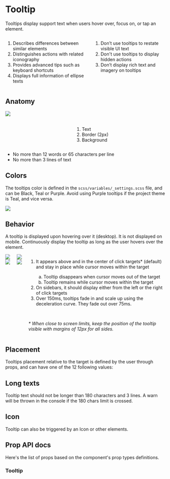 

<Meta title="Components/Tooltip" />

<div class="docs-title">
  <div>
    <h1 class="docs-title__text">Tooltip</h1>
  </div>
</div>

<div class="docs-content">
  <p>Tooltips display support text when users hover over, focus on, or tap an element.</p>


<div class="columns">
  <div class="column">
    <ol>
      <li>Describes differences between similar elements</li>
      <li>Distinguishes actions with related iconography</li>
      <li>Provides advanced tips such as keyboard shortcuts</li>
      <li>Displays full information of ellipse texts</li>
    </ol>
  </div>
  <div class="column">
    <ol>
      <li class="li--red">Don’t use tooltips to restate visible UI text</li>
      <li class="li--red">Don't use tooltips to display hidden actions</li>
      <li class="li--red">Don’t display rich text and imagery on tooltips</li>
    </ol>
  </div>
</div>

<h2>Anatomy</h2>
<div class="columns">
    <div class="column">
        <img src="docs/tooltip/tooltip-anatomy.png" />
    </div>
    <div class="column">
        <br />
        <br />
        <ol>
         <li>Text</li>
         <li>Border (2px)</li>
         <li>Background</li>
        </ol>
    </div>
</div>

<div>
  <ul>
    <li class="li--red">No more than 12 words or 65 characters per line</li>
    <li class="li--red">No more than 3 lines of text</li>
  </ul>
</div>


## Colors

The tooltips color is defined in the `scss/variables/_settings.scss` file, and can be Black, Teal or Purple. Avoid using Purple tooltips if the project theme is Teal, and vice versa.

<img src="docs/tooltip/examples/colors.png" />

## Behavior

A tooltip is displayed upon hovering over it (desktop). It is not displayed on mobile.
Continuously display the tooltip as long as the user hovers over the element.

<div class="columns">
    <div class="column">
        <div class="columns">
            <div class="column">
                <img src="docs/tooltip/examples/edge do.png" />
                <img src="docs/tooltip/examples/edge dont.png" />
            </div>
            <div class="column">
                <img src="docs/tooltip/examples/sidebar do.png" />
                <img src="docs/tooltip/examples/sidebar dont.png" />
            </div>
        </div>
    </div>
    <div class="column">
        <ol>
         <li>It appears above and in the center of click targets* (default) and stay in place while cursor moves within the target </li>
         <ol type="a">
             <li>Tooltip disappears when cursor moves out of the target</li>
             <li>Tooltip remains while cursor moves within the target</li>
        </ol>
         <li>On sidebars, it should display either from the left or the right of click targets</li>
         <li>Over 150ms, tooltips fade in and scale up using the deceleration curve. They fade out over 75ms.</li>
        </ol>
        <br />
        <p class="li--red"><em>* When close to screen limits, keep the position of the tooltip visible with margins of 12px for all sides.</em></p>
    </div>
</div>


## Placement

Tooltips placement relative to the target is defined by the user through props, and can have one of the 12 following values:

<Canvas>
  <Story name="Placement">
    <Fragment>
      <div className="columns docs-tooltip">
          <div className="column">
            <Tooltip id="tooltip-top-start" text="top-start" placement="top-start">
              <OutlineButton
                onClick={undefined}
                size="large"
                text="top-start"
              />
            </Tooltip>
          </div>
          <div className="column">
            <Tooltip id="tooltip-top" text="top" placement="top">
              <OutlineButton
                onClick={undefined}
                size="large"
                text="top"
              />
            </Tooltip>
          </div>
          <div className="column">
            <Tooltip id="tooltip-top-end" text="top-end" placement="top-end">
              <OutlineButton
                onClick={undefined}
                size="large"
                text="top-end"
              />
            </Tooltip>
          </div>
      </div>
      <div className="columns space-between docs-tooltip">
        <div className="column left">
          <Tooltip id="tooltip-left-start" text="left-start" placement="left-start">
            <OutlineButton
                onClick={undefined}
                size="large"
                text="left-start"
              />
          </Tooltip>
        </div>
        <div className="column right">
          <Tooltip id="tooltip-right-start" text="right-start" placement="right-start">
            <OutlineButton
                onClick={undefined}
                size="large"
                text="top-start"
              />
          </Tooltip>
        </div>
      </div>
      <div className="columns space-between docs-tooltip">
        <div className="column left">
          <Tooltip id="tooltip-left" text="left" placement="left" >
            <OutlineButton
                onClick={undefined}
                size="large"
                text="top-start"
              />
          </Tooltip>
        </div>
        <div className="column right">
          <Tooltip id="tooltip-right" text="right" placement="right">
            <OutlineButton
                onClick={undefined}
                size="large"
                text="right"
              />
          </Tooltip>
        </div>
      </div>
      <div className="columns space-between docs-tooltip">
        <div className="column left">
          <Tooltip id="tooltip-left-end" text="left-end" placement="left-end" >
            <OutlineButton
                onClick={undefined}
                size="large"
                text="left-end"
              />
          </Tooltip>
        </div>
        <div className="column right">
          <Tooltip id="tooltip-right-end" text="right-end" placement="right-end">
            <OutlineButton
                onClick={undefined}
                size="large"
                text="right-end"
              />
          </Tooltip>
        </div>
      </div>
      <div className="columns docs-tooltip">
          <div className="column">
            <Tooltip id="tooltip-bottom-start" text="bottom-start" placement="bottom-start">
              <OutlineButton
                onClick={undefined}
                size="large"
                text="bottom-start"
              />
            </Tooltip>
          </div>
          <div className="column">
            <Tooltip id="tooltip-bottom" text="bottom" placement="bottom">
              <OutlineButton
                onClick={undefined}
                size="large"
                text="bottom"
              />
            </Tooltip>
          </div>
          <div className="column">
            <Tooltip id="tooltip-bottom-end" text="bottom-end" placement="bottom-end">
              <OutlineButton
                onClick={undefined}
                size="large"
                text="bottom-end"
              />
            </Tooltip>
          </div>
      </div>
    </Fragment>
  </Story>
</Canvas>

## Long texts

Tooltip text should not be longer than 180 characters and 3 lines. A warn will be thrown in the console if the 180 chars limit is crossed.

<Canvas>
  <Story name="LongText">
    <Fragment>
      <Tooltip
        id="tooltip-long-text"
        text="Lorem ipsum dolor sit amet, has integre virtute consequat at. Sit quodsi gloriatur efficiantur in, quas inermis menandri ex vix. Sit quodsi gloriatur efficiantur in, quas inermis."
        placement="right">
          <OutlineButton
            onClick={undefined}
            size="normal"
            text="bottom"
          />
      </Tooltip>
    </Fragment>
  </Story>
</Canvas>

## Icon

Tooltip can also be triggered by an Icon or other elements.

<Canvas>
  <Story name="Icon">
    <Fragment>
      <Tooltip
        id="tooltip-icon"
        text="Tooltip triggered by an Icon"
        placement="right">
          <Icon
            type="key"
            color="teal60"
          />
      </Tooltip>
    </Fragment>
  </Story>
</Canvas>

## Prop API docs

Here's the list of props based on the component's prop types definitions.

### Tooltip

<ArgsTable of={Tooltip} />

</div>
